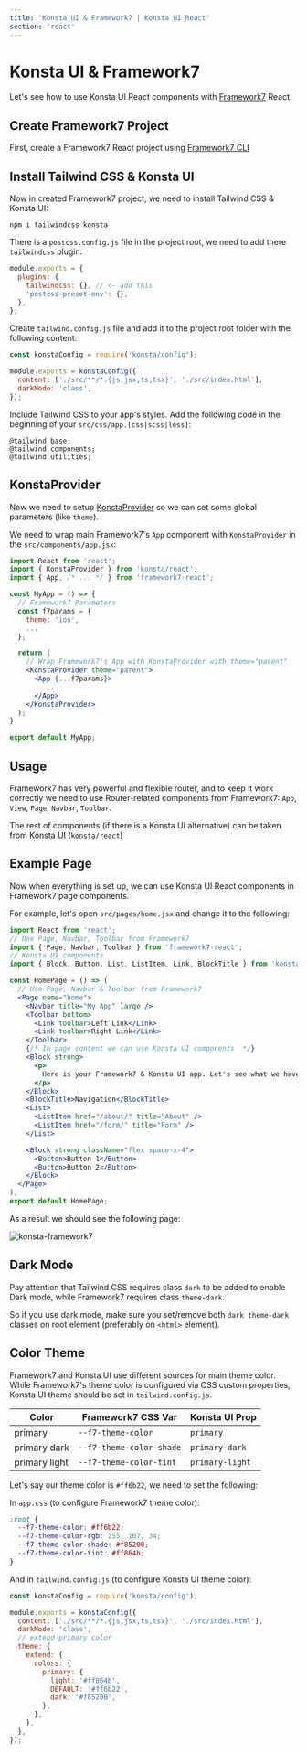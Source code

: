 ```yaml
---
title: 'Konsta UI & Framework7 | Konsta UI React'
section: 'react'
---
```


# Konsta UI & Framework7

Let's see how to use Konsta UI React components with [Framework7](https://framework7.io) React.

## Create Framework7 Project

First, create a Framework7 React project using [Framework7 CLI](https://framework7.io/cli)

## Install Tailwind CSS & Konsta UI

Now in created Framework7 project, we need to install Tailwind CSS & Konsta UI:

```
npm i tailwindcss konsta
```

There is a `postcss.config.js` file in the project root, we need to add there `tailwindcss` plugin:

```js
module.exports = {
  plugins: {
    tailwindcss: {}, // <- add this
    'postcss-preset-env': {},
  },
};
```

Create `tailwind.config.js` file and add it to the project root folder with the following content:

```js
const konstaConfig = require('konsta/config');

module.exports = konstaConfig({
  content: ['./src/**/*.{js,jsx,ts,tsx}', './src/index.html'],
  darkMode: 'class',
});
```

Include Tailwind CSS to your app's styles. Add the following code in the beginning of your `src/css/app.[css|scss|less]`:

```
@tailwind base;
@tailwind components;
@tailwind utilities;
```

## KonstaProvider

Now we need to setup [KonstaProvider](/react/konsta-provider) so we can set some global parameters (like `theme`).

We need to wrap main Framework7's `App` component with `KonstaProvider` in the `src/components/app.jsx`:

```jsx
import React from 'react';
import { KonstaProvider } from 'konsta/react';
import { App, /* ... */ } from 'framework7-react';

const MyApp = () => {
  // Framework7 Parameters
  const f7params = {
    theme: 'ios',
    ...
  };

  return (
    // Wrap Framework7's App with KonstaProvider with theme="parent"
    <KonstaProvider theme="parent">
      <App {...f7params}>
        ...
      </App>
    </KonstaProvider>
  );
}

export default MyApp;
```

## Usage

Framework7 has very powerful and flexible router, and to keep it work correctly we need to use Router-related components from Framework7: `App`, `View`, `Page`, `Navbar`, `Toolbar`.

The rest of components (if there is a Konsta UI alternative) can be taken from Konsta UI (`konsta/react`)

## Example Page

Now when everything is set up, we can use Konsta UI React components in Framework7 page components.

For example, let's open `src/pages/home.jsx` and change it to the following:

```jsx
import React from 'react';
// Use Page, Navbar, Toolbar from Framework7
import { Page, Navbar, Toolbar } from 'framework7-react';
// Konsta UI components
import { Block, Button, List, ListItem, Link, BlockTitle } from 'konsta/react';

const HomePage = () => (
  // Use Page, Navbar & Toolbar from Framework7
  <Page name="home">
    <Navbar title="My App" large />
    <Toolbar bottom>
      <Link toolbar>Left Link</Link>
      <Link toolbar>Right Link</Link>
    </Toolbar>
    {/* In page content we can use Konsta UI components  */}
    <Block strong>
      <p>
        Here is your Framework7 & Konsta UI app. Let's see what we have here.
      </p>
    </Block>
    <BlockTitle>Navigation</BlockTitle>
    <List>
      <ListItem href="/about/" title="About" />
      <ListItem href="/form/" title="Form" />
    </List>

    <Block strong className="flex space-x-4">
      <Button>Button 1</Button>
      <Button>Button 2</Button>
    </Block>
  </Page>
);
export default HomePage;
```

As a result we should see the following page:

<img
  className="max-w-[375px] w-full border border-black border-opacity-10 rounded-lg"
  src="/images/docs/k-framework7.png"
  alt="konsta-framework7"
/>

## Dark Mode

Pay attention that Tailwind CSS requires class `dark` to be added to enable Dark mode, while Framework7 requires class `theme-dark`.

So if you use dark mode, make sure you set/remove both `dark theme-dark` classes on root element (preferably on `<html>` element).

## Color Theme

Framework7 and Konsta UI use different sources for main theme color. While Framework7's theme color is configured via CSS custom properties, Konsta UI theme should be set in `tailwind.config.js`.

| Color         | Framework7 CSS Var       | Konsta UI Prop  |
| ------------- | ------------------------ | --------------- |
| primary       | `--f7-theme-color`       | `primary`       |
| primary dark  | `--f7-theme-color-shade` | `primary-dark`  |
| primary light | `--f7-theme-color-tint`  | `primary-light` |

Let's say our theme color is <span className="inline-block h-[1em] w-[1em] bg-[#ff6b22] align-middle" /> `#ff6b22`, we need to set the following:

In `app.css` (to configure Framework7 theme color):

```css
:root {
  --f7-theme-color: #ff6b22;
  --f7-theme-color-rgb: 255, 107, 34;
  --f7-theme-color-shade: #f85200;
  --f7-theme-color-tint: #ff864b;
}
```

And in `tailwind.config.js` (to configure Konsta UI theme color):

```js
const konstaConfig = require('konsta/config');

module.exports = konstaConfig({
  content: ['./src/**/*.{js,jsx,ts,tsx}', './src/index.html'],
  darkMode: 'class',
  // extend primary color
  theme: {
    extend: {
      colors: {
        primary: {
          light: '#ff864b',
          DEFAULT: '#ff6b22',
          dark: '#f85200',
        },
      },
    },
  },
});
```
